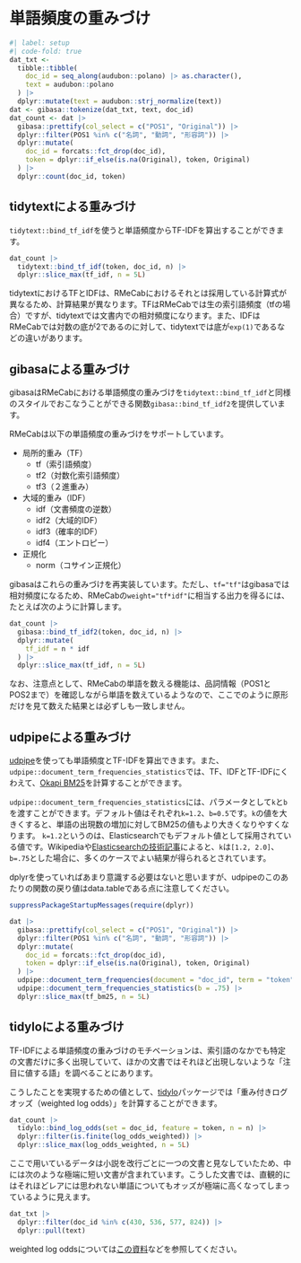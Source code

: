 # 単語頻度の重みづけ {#weighting}

```r
#| label: setup
#| code-fold: true
dat_txt <-
  tibble::tibble(
    doc_id = seq_along(audubon::polano) |> as.character(),
    text = audubon::polano
  ) |>
  dplyr::mutate(text = audubon::strj_normalize(text))
dat <- gibasa::tokenize(dat_txt, text, doc_id)
dat_count <- dat |>
  gibasa::prettify(col_select = c("POS1", "Original")) |>
  dplyr::filter(POS1 %in% c("名詞", "動詞", "形容詞")) |>
  dplyr::mutate(
    doc_id = forcats::fct_drop(doc_id),
    token = dplyr::if_else(is.na(Original), token, Original)
  ) |>
  dplyr::count(doc_id, token)
```

## tidytextによる重みづけ

`tidytext::bind_tf_idf`を使うと単語頻度からTF-IDFを算出することができます。

```r
dat_count |>
  tidytext::bind_tf_idf(token, doc_id, n) |>
  dplyr::slice_max(tf_idf, n = 5L)
```

tidytextにおけるTFとIDFは、RMeCabにおけるそれとは採用している計算式が異なるため、計算結果が異なります。TFはRMeCabでは生の索引語頻度（tfの場合）ですが、tidytextでは文書内での相対頻度になります。また、IDFはRMeCabでは対数の底が2であるのに対して、tidytextでは底が`exp(1)`であるなどの違いがあります。

## gibasaによる重みづけ

gibasaはRMeCabにおける単語頻度の重みづけを`tidytext::bind_tf_idf`と同様のスタイルでおこなうことができる関数`gibasa::bind_tf_idf2`を提供しています。

RMeCabは以下の単語頻度の重みづけをサポートしています。

- 局所的重み（TF）
  - tf（索引語頻度）
  - tf2（対数化索引語頻度）
  - tf3（２進重み）
- 大域的重み（IDF）
  - idf（文書頻度の逆数）
  - idf2（大域的IDF）
  - idf3（確率的IDF）
  - idf4（エントロピー）
- 正規化
  - norm（コサイン正規化）

gibasaはこれらの重みづけを再実装しています。ただし、`tf="tf"`はgibasaでは相対頻度になるため、RMeCabの`weight="tf*idf"`に相当する出力を得るには、たとえば次のように計算します。

```r
dat_count |>
  gibasa::bind_tf_idf2(token, doc_id, n) |>
  dplyr::mutate(
    tf_idf = n * idf
  ) |>
  dplyr::slice_max(tf_idf, n = 5L)
```

なお、注意点として、RMeCabの単語を数える機能は、品詞情報（POS1とPOS2まで）を確認しながら単語を数えているようなので、ここでのように原形だけを見て数えた結果とは必ずしも一致しません。

## udpipeによる重みづけ

[udpipe](https://bnosac.github.io/udpipe/en/)を使っても単語頻度とTF-IDFを算出できます。また、`udpipe::document_term_frequencies_statistics`では、TF、IDFとTF-IDFにくわえて、[Okapi BM25](https://en.wikipedia.org/wiki/Okapi_BM25)を計算することができます。

`udpipe::document_term_frequencies_statistics`には、パラメータとして`k`と`b`を渡すことができます。デフォルト値はそれぞれ`k=1.2`、`b=0.5`です。`k`の値を大きくすると、単語の出現数の増加に対してBM25の値もより大きくなりやすくなります。
`k=1.2`というのは、Elasticsearchでもデフォルト値として採用されている値です。Wikipediaや[Elasticsearchの技術記事](https://www.elastic.co/jp/blog/practical-bm25-part-3-considerations-for-picking-b-and-k1-in-elasticsearch)によると、`k`は`[1.2, 2.0]`、`b=.75`とした場合に、多くのケースでよい結果が得られるとされています。

dplyrを使っていればあまり意識する必要はないと思いますが、udpipeのこのあたりの関数の戻り値はdata.tableである点に注意してください。

```r
suppressPackageStartupMessages(require(dplyr))

dat |>
  gibasa::prettify(col_select = c("POS1", "Original")) |>
  dplyr::filter(POS1 %in% c("名詞", "動詞", "形容詞")) |>
  dplyr::mutate(
    doc_id = forcats::fct_drop(doc_id),
    token = dplyr::if_else(is.na(Original), token, Original)
  ) |>
  udpipe::document_term_frequencies(document = "doc_id", term = "token") |>
  udpipe::document_term_frequencies_statistics(b = .75) |>
  dplyr::slice_max(tf_bm25, n = 5L)
```

## tidyloによる重みづけ

TF-IDFによる単語頻度の重みづけのモチベーションは、索引語のなかでも特定の文書だけに多く出現していて、ほかの文書ではそれほど出現しないような「注目に値する語」を調べることにあります。

こうしたことを実現するための値として、[tidylo](https://github.com/juliasilge/tidylo)パッケージでは「重み付きログオッズ（weighted log odds）」を計算することができます。

```r
dat_count |>
  tidylo::bind_log_odds(set = doc_id, feature = token, n = n) |>
  dplyr::filter(is.finite(log_odds_weighted)) |>
  dplyr::slice_max(log_odds_weighted, n = 5L)
```

ここで用いているデータは小説を改行ごとに一つの文書と見なしていたため、中には次のような極端に短い文書が含まれています。こうした文書では、直観的にはそれほどレアには思われない単語についてもオッズが極端に高くなってしまっているように見えます。

```r
dat_txt |>
  dplyr::filter(doc_id %in% c(430, 536, 577, 824)) |>
  dplyr::pull(text)
```

weighted log oddsについては[この資料](https://bookdown.org/Maxine/tidy-text-mining/weighted-log-odds-ratio.html)などを参照してください。
